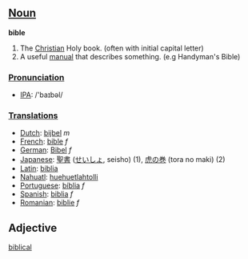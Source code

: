 == [[Noun]] ==

'''bible'''
#The [[Christian]] Holy book. (often with initial capital letter)
#A useful [[manual]] that describes something. (e.g Handyman's Bible)

=== [[Pronunciation]] ===
*[[w:IPA|IPA]]: /'baɪbəl/

=== [[Translations]] ===
*[[Dutch]]: [[bijbel]] ''m''
*[[French]]: [[bible]] ''f''
*[[German]]: [[Bibel]] ''f''
*[[Japanese]]: [[聖書]] ([[せいしょ]], seisho) (1), [[虎の巻]] (tora no maki) (2)
*[[Latin]]: [[biblia]]
*[[Nahuatl]]: [[huehuetlahtolli]]
*[[Portuguese]]: [[bíblia]] ''f''
*[[Spanish]]: [[biblia]] ''f''
*[[Romanian]]: [[biblie]] ''f''

== Adjective ==

[[biblical]]